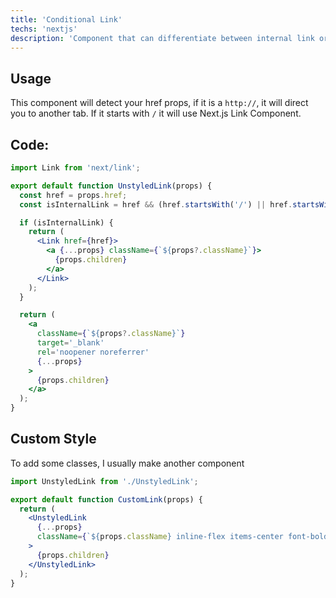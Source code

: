 ```yaml
---
title: 'Conditional Link'
techs: 'nextjs'
description: 'Component that can differentiate between internal link or new tab link'
---
```


## Usage

This component will detect your href props, if it is a `http://`, it will direct you to another tab. If it starts with `/` it will use Next.js Link Component.

## Code:

```jsx
import Link from 'next/link';

export default function UnstyledLink(props) {
  const href = props.href;
  const isInternalLink = href && (href.startsWith('/') || href.startsWith('#'));

  if (isInternalLink) {
    return (
      <Link href={href}>
        <a {...props} className={`${props?.className}`}>
          {props.children}
        </a>
      </Link>
    );
  }

  return (
    <a
      className={`${props?.className}`}
      target='_blank'
      rel='noopener noreferrer'
      {...props}
    >
      {props.children}
    </a>
  );
}
```

## Custom Style

To add some classes, I usually make another component

```jsx
import UnstyledLink from './UnstyledLink';

export default function CustomLink(props) {
  return (
    <UnstyledLink
      {...props}
      className={`${props.className} inline-flex items-center font-bold hover:text-primary-400`}
    >
      {props.children}
    </UnstyledLink>
  );
}
```
